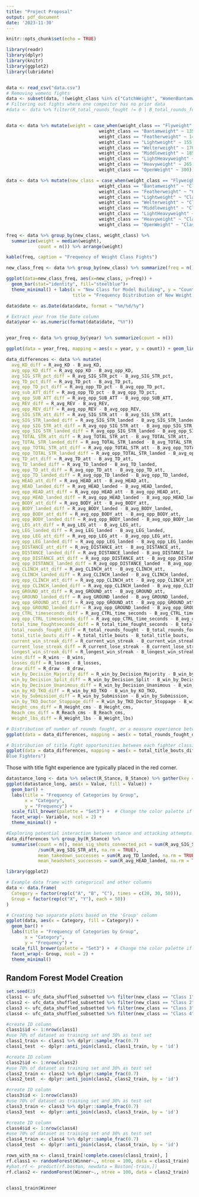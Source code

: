 ```yaml
---
title: "Project Proposal"
output: pdf_document
date: '2023-11-30'
---
```


```r
knitr::opts_chunk$set(echo = TRUE)
```

```r
library(readr)
library(dplyr)
library(knitr)
library(ggplot2)
library(lubridate)


data <- read_csv("data.csv")
# Removing womens fights 
data <- subset(data, !(weight_class %in% c("CatchWeight", "WomenBantamweight", "WomenFeatherweight", "WomenFlyweight", "WomenStrawweight")))
# Filtering out fights where one compeitor has no prior data
#data <- data %>% filter(R_total_rounds_fought != 0 | B_total_rounds_fought != 0)



```

```r
data <- data %>% mutate(weight = case_when(weight_class == "Flyweight" ~ 125,
                                   weight_class == "Bantamweight" ~ 135,
                                   weight_class == "Featherweight" ~ 145,
                                   weight_class == "Lightweight" ~ 155,
                                   weight_class == "Welterweight" ~ 170,
                                   weight_class == "Middleweight" ~ 185,
                                   weight_class == "LightHeavyweight" ~ 205, 
                                   weight_class == "Heavyweight" ~ 265, 
                                   weight_class == "OpenWeight" ~ 300))

data <- data %>% mutate(new_class = case_when(weight_class == "Flyweight" ~ "Class 1",
                                   weight_class == "Bantamweight" ~ "Class 1",
                                   weight_class == "Featherweight" ~ "Class 1",
                                   weight_class == "Lightweight" ~ "Class 2",
                                   weight_class == "Welterweight" ~ "Class 2",
                                   weight_class == "Middleweight" ~ "Class 3",
                                   weight_class == "LightHeavyweight" ~ "Class 3", 
                                   weight_class == "Heavyweight" ~ "Class 4", 
                                   weight_class == "OpenWeight" ~ "Class 4"))

freq <- data %>% group_by(new_class, weight_class) %>% 
  summarize(weight = median(weight),
            count = n()) %>% arrange(weight)

kable(freq, caption = "Frequency of Weight Class Fights")


```




```r
new_class_freq <- data %>% group_by(new_class) %>% summarize(freq = n())

ggplot(data=new_class_freq, aes(x=new_class, y=freq)) +
  geom_bar(stat="identity", fill="steelblue")+
  theme_minimal() + labs(x = "New Class for Model Building", y = "Count", 
                         title = "Frequency Distribution of New Weight Classes")
```



```r
data$date <- as.Date(data$date, format = "%m/%d/%y")

# Extract year from the Date column
data$year <- as.numeric(format(data$date, "%Y"))


year_freq <- data %>% group_by(year) %>% summarize(count = n()) 

ggplot(data = year_freq, mapping = aes(x = year, y = count)) + geom_line() + labs(x = "Year", y = "Number of Fights", title = "Trend of Number of Fights in the UFC")
```

```r
data_differences <- data %>% mutate(
  avg_KD_diff = R_avg_KD - B_avg_KD, 
  avg_opp_KD_diff = R_avg_opp_KD - B_avg_opp_KD,
  avg_SIG_STR_pct_diff = R_avg_SIG_STR_pct - B_avg_SIG_STR_pct, 
  avg_TD_pct_diff = R_avg_TD_pct - B_avg_TD_pct, 
  avg_opp_TD_pct_diff = R_avg_opp_TD_pct - B_avg_opp_TD_pct, 
  avg_sub_ATT_diff = R_avg_opp_TD_pct - B_avg_opp_TD_pct, 
  avg_opp_SUB_ATT_diff = R_avg_opp_SUB_ATT - B_avg_opp_SUB_ATT, 
  avg_REV_diff = R_avg_REV - B_avg_REV, 
  avg_opp_REV_diff = R_avg_opp_REV - B_avg_opp_REV, 
  avg_SIG_STR_att_diff = R_avg_SIG_STR_att - B_avg_SIG_STR_att, 
  avg_SIG_STR_landed_diff = R_avg_SIG_STR_landed - B_avg_SIG_STR_landed, 
  avg_opp_SIG_STR_att_diff = R_avg_opp_SIG_STR_att - B_avg_opp_SIG_STR_att, 
  avg_opp_SIG_STR_landed_diff = R_avg_opp_SIG_STR_landed - B_avg_opp_SIG_STR_landed, 
  avg_TOTAL_STR_att_diff = R_avg_TOTAL_STR_att - B_avg_TOTAL_STR_att, 
  avg_TOTAL_STR_landed_diff = R_avg_TOTAL_STR_landed - B_avg_TOTAL_STR_landed, 
  avg_opp_TOTAL_STR_att_diff = R_avg_opp_TOTAL_STR_att - B_avg_opp_TOTAL_STR_att, 
  avg_opp_TOTAL_STR_landed_diff = R_avg_opp_TOTAL_STR_landed - B_avg_opp_TOTAL_STR_landed, 
  avg_TD_att_diff = R_avg_TD_att - B_avg_TD_att,
  avg_TD_landed_diff = R_avg_TD_landed - B_avg_TD_landed, 
  avg_opp_TD_att_diff = R_avg_opp_TD_att - B_avg_opp_TD_att, 
  avg_opp_TD_landed_diff = R_avg_opp_TD_landed - B_avg_opp_TD_landed, 
  avg_HEAD_att_diff = R_avg_HEAD_att - B_avg_HEAD_att, 
  avg_HEAD_landed_diff = R_avg_HEAD_landed - B_avg_HEAD_landed,
  avg_opp_HEAD_att_diff = R_avg_opp_HEAD_att - B_avg_opp_HEAD_att, 
  avg_opp_HEAD_landed_diff = R_avg_opp_HEAD_landed - B_avg_opp_HEAD_landed, 
  avg_BODY_att_diff = R_avg_BODY_att - B_avg_BODY_att, 
  avg_BODY_landed_diff = R_avg_BODY_landed - B_avg_BODY_landed, 
  avg_opp_BODY_att_diff = R_avg_opp_BODY_att - B_avg_opp_BODY_att, 
  avg_opp_BODY_landed_diff = R_avg_opp_BODY_landed - B_avg_opp_BODY_landed, 
  avg_LEG_att_diff = R_avg_LEG_att - B_avg_LEG_att, 
  avg_LEG_landed_diff = R_avg_LEG_landed - B_avg_LEG_landed, 
  avg_opp_LEG_att_diff = R_avg_opp_LEG_att - B_avg_opp_LEG_att, 
  avg_opp_LEG_landed_diff = R_avg_opp_LEG_landed - B_avg_opp_LEG_landed,  
  avg_DISTANCE_att_diff = R_avg_DISTANCE_att - B_avg_DISTANCE_att, 
  avg_DISTANCE_landed_diff = R_avg_DISTANCE_landed - B_avg_DISTANCE_landed, 
  avg_opp_DISTANCE_att_diff = R_avg_opp_DISTANCE_att - B_avg_opp_DISTANCE_att, 
  avg_opp_DISTANCE_landed_diff = R_avg_opp_DISTANCE_landed - B_avg_opp_DISTANCE_landed, 
  avg_CLINCH_att_diff = R_avg_CLINCH_att - B_avg_CLINCH_att, 
  avg_CLINCH_landed_diff = R_avg_CLINCH_landed - B_avg_CLINCH_landed, 
  avg_opp_CLINCH_att_diff = R_avg_opp_CLINCH_att - B_avg_opp_CLINCH_att, 
  avg_opp_CLINCH_landed_diff = R_avg_opp_CLINCH_landed - B_avg_opp_CLINCH_landed, 
  avg_GROUND_att_diff = R_avg_GROUND_att - B_avg_GROUND_att, 
  avg_GROUND_landed_diff = R_avg_GROUND_landed - B_avg_GROUND_landed, 
  avg_opp_GROUND_att_diff = R_avg_opp_GROUND_att - B_avg_opp_GROUND_att, 
  avg_opp_GROUND_landed_diff = R_avg_opp_GROUND_landed - B_avg_opp_GROUND_landed, 
  avg_CTRL_timeseconds_diff = R_avg_CTRL_time_seconds - B_avg_CTRL_time_seconds, 
  avg_opp_CTRL_timeseconds_diff = R_avg_opp_CTRL_time_seconds - B_avg_opp_CTRL_time_seconds, 
  total_time_foughtseconds_diff = R_total_time_fought_seconds - B_total_time_fought_seconds, 
  total_rounds_fought_diff = R_total_rounds_fought - B_total_rounds_fought, 
  total_title_bouts_diff = R_total_title_bouts - B_total_title_bouts, 
  current_win_streak_diff = R_current_win_streak - B_current_win_streak, 
  current_lose_streak_diff = R_current_lose_streak - B_current_lose_streak, 
  longest_win_streak_diff = R_longest_win_streak - B_longest_win_streak, 
  wins_diff = R_wins - B_wins, 
  losses_diff = R_losses - B_losses, 
  draw_diff = R_draw - B_draw, 
  win_by_Decision_Majority_diff = R_win_by_Decision_Majority - B_win_by_Decision_Majority, 
  win_by_Decision_Split_diff = R_win_by_Decision_Split - B_win_by_Decision_Split, 
  win_by_Decision_Unanimous_diff = R_win_by_Decision_Unanimous - B_win_by_Decision_Unanimous, 
  win_by_KO_TKO_diff = R_win_by_KO_TKO - B_win_by_KO_TKO, 
  win_by_Submission_diff = R_win_by_Submission - B_win_by_Submission, 
  win_by_TKO_Doctor_Stoppage_diff = R_win_by_TKO_Doctor_Stoppage - B_win_by_TKO_Doctor_Stoppage, 
  Height_cms_diff = R_Height_cms - B_Height_cms, 
  Reach_cms_diff = R_Reach_cms - B_Reach_cms, 
  Weight_lbs_diff = R_Weight_lbs - B_Weight_lbs)
```


```r
# Distribution of number of rounds fought, or a measure experience between the two fighters
ggplot(data = data_differences, mapping = aes(x = total_rounds_fought_diff)) + geom_histogram(binwidth = 5, color = "black", fill = "steelblue") + labs(x = "Total Rounds Fought in Career", title = "Normal Distribution of Difference in Total Rounds between Red and Blue Fighters")
```


```r
# Distribution of title fight opportunities between each fighter classification
ggplot(data = data_differences, mapping = aes(x = total_title_bouts_diff)) + geom_histogram(binwidth = 1, color = "black", fill = "steelblue") + labs(x = "Total Title Fights Fought in Career", title = "Normal Distribution of Difference in Total Title Fights between Red and 
Blue Fighters")

```
Those with title fight experience are typically placed in the red corner.

```r

datastance_long <- data %>% select(R_Stance, B_Stance) %>% gather(key = "Variable", value = "Value")
ggplot(datastance_long, aes(x = Value, fill = Value)) +
  geom_bar() +
  labs(title = "Frequency of Categories by Group",
       x = "Category",
       y = "Frequency") +
  scale_fill_brewer(palette = "Set3") +  # Change the color palette if needed
  facet_wrap(~ Variable, ncol = 2) +
  theme_minimal() + 

#Exploring potential interaction between stance and attacking attempts
data_differences %>% group_by(R_Stance) %>% 
  summarise(count = n(), mean_sig_shots_connected_pct = sum(R_avg_SIG_STR_landed, na.rm = TRUE)
            /sum(R_avg_SIG_STR_att, na.rm = TRUE), 
            mean_takedown_successes = sum(R_avg_TD_landed, na.rm = TRUE) / sum(R_avg_TD_att, na.rm = TRUE),
            mean_headshots_successes = sum(R_avg_HEAD_landed, na.rm = TRUE) / sum(R_avg_HEAD_att, na.rm = TRUE))

```

```r
library(ggplot2)

# Example data frame with categorical and other columns
data <- data.frame(
  Category = factor(rep(c("A", "B", "C"), times = c(20, 30, 50))),
  Group = factor(rep(c("X", "Y"), each = 50))
)

# Creating two separate plots based on the 'Group' column
ggplot(data, aes(x = Category, fill = Category)) +
  geom_bar() +
  labs(title = "Frequency of Categories by Group",
       x = "Category",
       y = "Frequency") +
  scale_fill_brewer(palette = "Set3") +  # Change the color palette if needed
  facet_wrap(~ Group, ncol = 2) +
  theme_minimal()

```


## Random Forest Model Creation 

```r
set.seed(2)
class1 <- ufc_data_shuffled_subsetted %>% filter(new_class == "Class 1")
class2 <- ufc_data_shuffled_subsetted %>% filter(new_class == "Class 2")
class3 <- ufc_data_shuffled_subsetted %>% filter(new_class == "Class 3")
class4 <- ufc_data_shuffled_subsetted %>% filter(new_class == "Class 4")

#create ID column
class1$id <- 1:nrow(class1)
#use 70% of dataset as training set and 30% as test set 
class1_train <- class1 %>% dplyr::sample_frac(0.7)
class1_test  <- dplyr::anti_join(class1, class1_train, by = 'id')

#create ID column
class2$id <- 1:nrow(class2)
#use 70% of dataset as training set and 30% as test set 
class2_train <- class2 %>% dplyr::sample_frac(0.7)
class2_test  <- dplyr::anti_join(class2, class2_train, by = 'id')

#create ID column
class3$id <- 1:nrow(class3)
#use 70% of dataset as training set and 30% as test set 
class3_train <- class3 %>% dplyr::sample_frac(0.7)
class3_test  <- dplyr::anti_join(class3, class3_train, by = 'id')

#create ID column
class4$id <- 1:nrow(class4)
#use 70% of dataset as training set and 30% as test set 
class4_train <- class4 %>% dplyr::sample_frac(0.7)
class4_test  <- dplyr::anti_join(class4, class4_train, by = 'id')

```


```r
rows_with_na <- class1_train[!complete.cases(class1_train), ]
rf.class1 <- randomForest(Winner~., ntree = 100, data = class1_train)
#yhat.rf <- predict(rf.boston, newdata = Boston[-train,])
rf.class2 <- randomForest(Winner~., ntree = 100, data = class2_train)


class1_train$Winner
```

